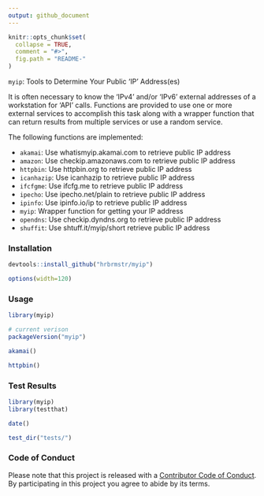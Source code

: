 ```yaml
---
output: github_document
---
```


<!-- README.md is generated from README.Rmd. Please edit that file -->

```r
knitr::opts_chunk$set(
  collapse = TRUE,
  comment = "#>",
  fig.path = "README-"
)
```

`myip`: Tools to Determine Your Public 'IP' Address(es)

It is often necessary to know the 'IPv4' and/or 'IPv6' external addresses of a workstation for 'API' calls. Functions are provided to use one or more external services to accomplish this task along with a wrapper function that can return results from multiple services or use a random service.

The following functions are implemented:

- `akamai`:	Use whatismyip.akamai.com to retrieve public IP address
- `amazon`:	Use checkip.amazonaws.com to retrieve public IP address
- `httpbin`:	Use httpbin.org to retrieve public IP address
- `icanhazip`:	Use icanhazip to retrieve public IP address
- `ifcfgme`:	Use ifcfg.me to retrieve public IP address
- `ipecho`:	Use ipecho.net/plain to retrieve public IP address
- `ipinfo`:	Use ipinfo.io/ip to retrieve public IP address
- `myip`:	Wrapper function for getting your IP address
- `opendns`:	Use checkip.dyndns.org to retrieve public IP address
- `shuffit`:	Use shtuff.it/myip/short retrieve public IP address

### Installation

```r
devtools::install_github("hrbrmstr/myip")
```

```r
options(width=120)
```

### Usage

```r
library(myip)

# current verison
packageVersion("myip")

akamai()

httpbin()
```

### Test Results

```r
library(myip)
library(testthat)

date()

test_dir("tests/")
```

### Code of Conduct

Please note that this project is released with a [Contributor Code of Conduct](CONDUCT.md). 
By participating in this project you agree to abide by its terms.
